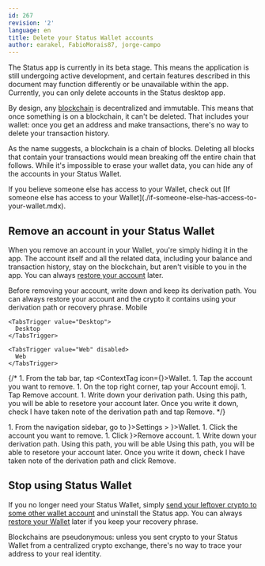 ```yaml
---
id: 267
revision: '2'
language: en
title: Delete your Status Wallet accounts
author: earakel, FabioMorais87, jorge-campo
---
```


<Admonition type="beta" status="Status app is currently in beta stage">
  The Status app is currently in its beta stage. This means the application is still undergoing active development, and certain features described in this document may function differently or be unavailable within the app.
</Admonition>

<Admonition type="info">
  Currently, you can only delete accounts in the Status desktop app.
</Admonition>

By design, any [blockchain](../getting-started/about-the-ethereum-blockchain.mdx) is decentralized and immutable. This means that once something is on a blockchain, it can't be deleted. That includes your wallet: once you get an address and make transactions, there's no way to delete your transaction history.

As the name suggests, a blockchain is a chain of blocks. Deleting all blocks that contain your transactions would mean breaking off the entire chain that follows. While it's impossible to erase your wallet data, you can hide any of the accounts in your Status Wallet.

<Admonition type="info">
  If you believe someone else has access to your Wallet, check out [If someone else has access to your Wallet](./if-someone-else-has-access-to-your-wallet.mdx).
</Admonition>

## Remove an account in your Status Wallet

When you remove an account in your Wallet, you're simply hiding it in the app. The account itself and all the related data, including your balance and transaction history, stay on the blockchain, but aren't visible to you in the app. You can always [restore your account](./import-an-account-into-your-status-wallet.mdx) later.

<Admonition type="caution">
  Before removing your account, write down and keep its derivation path. You can always restore your account and the crypto it contains using your derivation path or recovery phrase.
</Admonition>

<Tabs defaultValue="Desktop">
  <TabsList size={32}>
    <TabsTrigger value="Mobile" disabled>
      Mobile
    </TabsTrigger>

    <TabsTrigger value="Desktop">
      Desktop
    </TabsTrigger>

    <TabsTrigger value="Web" disabled>
      Web
    </TabsTrigger>
  </TabsList>

  {/*
    <TabsContent value="Mobile">
      1. From the tab bar, tap <ContextTag icon={<WalletIcon />}>Wallet</ContextTag>.
      1. Tap the account you want to remove.
      1. On the top right corner, tap your <ContextTag>Account emoji</ContextTag>.
      1. Tap <ContextTag>Remove account</ContextTag>.
      1. Write down your derivation path. Using this path, you will be able to resetore your account later. Once you write it down, check <ContextTag>I have taken note of the derivation path</ContextTag> and tap <ContextTag>Remove</ContextTag>.
    </TabsContent>
  */}

  <TabsContent value="Desktop">
    1. From the navigation sidebar, go to <ContextTag icon={<SettingsDesktopIcon />}>Settings</ContextTag> > <ContextTag icon={<WalletDesktopIcon />}>Wallet</ContextTag>.
    1. Click the account you want to remove.
    1. Click <ContextTag icon={<DeleteDesktopIcon />}>Remove account</ContextTag>.
    1. Write down your derivation path. Using this path, you will be able Using this path, you will be able to resetore your account later. Once you write it down, check <ContextTag>I have taken note of the derivation path</ContextTag> and click <ContextTag>Remove</ContextTag>.
  </TabsContent>
</Tabs>

## Stop using Status Wallet

If you no longer need your Status Wallet, simply [send your leftover crypto to some other wallet account](./send-crypto-to-someone.mdx) and uninstall the Status app. You can always [restore your Wallet](./import-an-account-into-your-status-wallet.mdx) later if you keep your recovery phrase.

<Admonition type="tip">
  Blockchains are pseudonymous: unless you sent crypto to your Status Wallet from a centralized crypto exchange, there's no way to trace your address to your real identity.
</Admonition>
